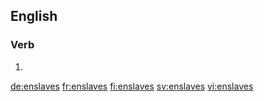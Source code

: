 
==English==

===Verb===
{{head|en|verb form}}

# {{en-third-person singular of|enslave}}

[[de:enslaves]]
[[fr:enslaves]]
[[fi:enslaves]]
[[sv:enslaves]]
[[vi:enslaves]]